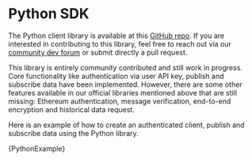 

# Python SDK

The Python client library is available at this <a href="https://github.com/streamr-dev/streamr-client-python" target="_blank">GitHub repo</a>. If you are interested in contributing to this library, feel free to reach out via our <a target="_blank" href={routes.community.devForum()}>community dev forum</a> or submit directly a pull request.

<Warning>

This library is entirely community contributed and still work in progress. Core functionality like authentication via user API key, publish and subscribe data have been implemented. However, there are some other features available in our official libraries mentioned above that are still missing: Ethereum authentication, message verification, end-to-end encryption and historical data request.

</Warning>

Here is an example of how to create an authenticated client, publish and subscribe data using the Python library.

<CodeSnippet language="python">
{PythonExample}
</CodeSnippet>
